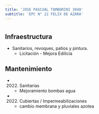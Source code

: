 ```yaml
---
title: 'JOSE PASCUAL TAMBORINI 3948'
subtitle: 'EPC N° 22 FELIX DE AZARA'
---
```


#
## Infraestructura

* Sanitarios, revoques, patios y pintura. 
    + Licitación - Mejora Edilicia 


## Mantenimiento

*  (2022) Sanitarias 
    + Mejoramiento bombas agua

*  (2022) Cubiertas / Impermeabilizaciones 
    + cambio membrana y pluviales azotea







